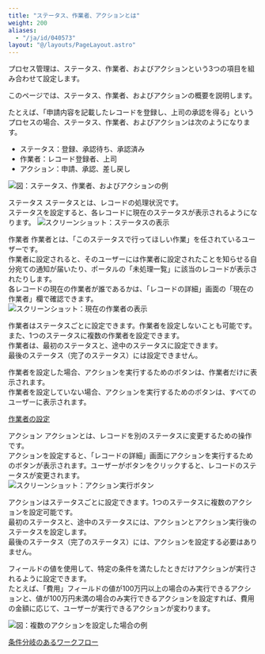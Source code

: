 ```yaml
---
title: "ステータス、作業者、アクションとは"
weight: 200
aliases:
  - "/ja/id/040573"
layout: "@/layouts/PageLayout.astro"
---
```




プロセス管理は、ステータス、作業者、およびアクションという3つの項目を組み合わせて設定します。

このページでは、ステータス、作業者、およびアクションの概要を説明します。

たとえば、「申請内容を記載したレコードを登録し、上司の承認を得る」というプロセスの場合、ステータス、作業者、およびアクションは次のようになります。

* ステータス：登録、承認待ち、承認済み
* 作業者：レコード登録者、上司
* アクション：申請、承認、差し戻し

<Img src="/k/kintone/img-ja/requiredsettings_process_img1.png" alt="図：ステータス、作業者、およびアクションの例" />

<Heading id="process_requiredsettings_process_10">ステータス</Heading>
ステータスとは、レコードの処理状況です。  
ステータスを設定すると、各レコードに現在のステータスが表示されるようになります。
<Img src="/k/kintone/img-ja/requiredsettings_process_img02.png" alt="スクリーンショット：ステータスの表示" />

<Heading id="process_requiredsettings_process_30">作業者</Heading>
作業者とは、「このステータスで行ってほしい作業」を任されているユーザーです。  
作業者に設定されると、そのユーザーには作業者に設定されたことを知らせる自分宛ての通知が届いたり、ポータルの「未処理一覧」に該当のレコードが表示されたりします。  
各レコードの現在の作業者が誰であるかは、「レコードの詳細」画面の「現在の作業者」欄で確認できます。  
<Img src="/k/kintone/img-ja/requiredsettings_process_img05.png" alt="スクリーンショット：現在の作業者の表示" />

作業者はステータスごとに設定できます。作業者を設定しないことも可能です。また、1つのステータスに複数の作業者を設定できます。  
作業者は、最初のステータスと、途中のステータスに設定できます。  
最後のステータス（完了のステータス）には設定できません。

作業者を設定した場合、アクションを実行するためのボタンは、作業者だけに表示されます。  
作業者を設定していない場合、アクションを実行するためのボタンは、すべてのユーザーに表示されます。

<Reference>

[作業者の設定](/k/ja/id/040896.html)

</Reference>

<Heading id="process_requiredsettings_process_20">アクション</Heading>
アクションとは、レコードを別のステータスに変更するための操作です。  
アクションを設定すると、「レコードの詳細」画面にアクションを実行するためのボタンが表示されます。ユーザーがボタンをクリックすると、レコードのステータスが変更されます。  
<Img src="/k/kintone/img-ja/requiredsettings_process_img03.png" alt="スクリーンショット：アクション実行ボタン" />

アクションはステータスごとに設定できます。1つのステータスに複数のアクションを設定可能です。  
最初のステータスと、途中のステータスには、アクションとアクション実行後のステータスを設定します。  
最後のステータス（完了のステータス）には、アクションを設定する必要はありません。

フィールドの値を使用して、特定の条件を満たしたときだけアクションが実行されるように設定できます。  
たとえば、「費用」フィールドの値が100万円以上の場合のみ実行できるアクションと、値が100万円未満の場合のみ実行できるアクションを設定すれば、費用の金額に応じて、ユーザーが実行できるアクションが変わります。

<Img src="/k/kintone/img-ja/requiredsettings_process_img4.png" alt="図：複数のアクションを設定した場合の例" />

<Reference>

[条件分岐のあるワークフロー](/k/ja/id/040574.html#process_sample_flow_30)

</Reference>

